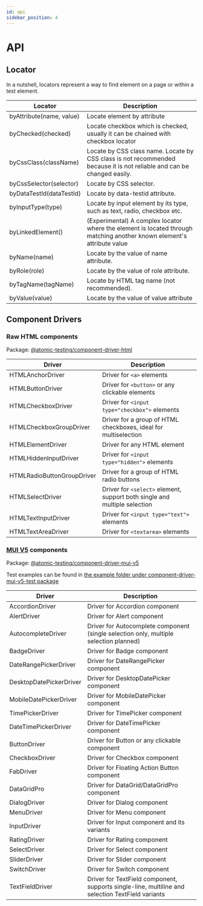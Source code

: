 ```yaml
---
id: api
sidebar_position: 4
---
```


# API

## Locator

In a nutshell, locators represent a way to find element on a page or within a test element.

| Locator                  | Description                                                                                                            |
| ------------------------ | ---------------------------------------------------------------------------------------------------------------------- |
| byAttribute(name, value) | Locate element by attribute                                                                                            |
| byChecked(checked)       | Locate checkbox which is checked, usually it can be chained with checkbox locator                                      |
| byCssClass(className)    | Locate by CSS class name. Locate by CSS class is not recommended because it is not reliable and can be changed easily. |
| byCssSelector(selector)  | Locate by CSS selector.                                                                                                |
| byDataTestId(dataTestId) | Locate by data-testid attribute.                                                                                       |
| byInputType(type)        | Locate by input element by its type, such as text, radio, checkbox etc.                                                |
| byLinkedElement()        | (Experimental) A complex locator where the element is located through matching another known element's attribute value |
| byName(name)             | Locate by the value of name attribute.                                                                                 |
| byRole(role)             | Locate by the value of role attribute.                                                                                 |
| byTagName(tagName)       | Locate by HTML tag name (not recommended).                                                                             |
| byValue(value)           | Locate by the value of value attribute                                                                                 |

## Component Drivers

### Raw HTML components

Package: [@atomic-testing/component-driver-html](https://github.com/atomic-testing/atomic-testing/tree/main/packages/component-driver-html/src/components)

| Driver                     | Description                                                               |
| -------------------------- | ------------------------------------------------------------------------- |
| HTMLAnchorDriver           | Driver for `<a>` elements                                                 |
| HTMLButtonDriver           | Driver for `<button>` or any clickable elements                           |
| HTMLCheckboxDriver         | Driver for `<input type="checkbox">` elements                             |
| HTMLCheckboxGroupDriver    | Driver for a group of HTML checkboxes, ideal for multiselection           |
| HTMLElementDriver          | Driver for any HTML element                                               |
| HTMLHiddenInputDriver      | Driver for `<input type="hidden">` elements                               |
| HTMLRadioButtonGroupDriver | Driver for a group of HTML radio buttons                                  |
| HTMLSelectDriver           | Driver for `<select>` element, support both single and multiple selection |
| HTMLTextInputDriver        | Driver for `<input type="text">` elements                                 |
| HTMLTextAreaDriver         | Driver for `<textarea>` elements                                          |

### [MUI V5](https://mui.com/material-ui/getting-started/overview/) components

Package: [@atomic-testing/component-driver-mui-v5](https://github.com/atomic-testing/atomic-testing/tree/main/packages/component-driver-mui-v5/src/components)

Test examples can be found in [the example folder under component-driver-mui-v5-test package](https://github.com/atomic-testing/atomic-testing/tree/main/packages/component-driver-mui-v5-test/src/examples)

| Driver                  | Description                                                                                      |
| ----------------------- | ------------------------------------------------------------------------------------------------ |
| AccordionDriver         | Driver for Accordion component                                                                   |
| AlertDriver             | Driver for Alert component                                                                       |
| AutocompleteDriver      | Driver for Autocomplete component (single selection only, multiple selection planned)            |
| BadgeDriver             | Driver for Badge component                                                                       |
| DateRangePickerDriver   | Driver for DateRangePicker component                                                             |
| DesktopDatePickerDriver | Driver for DesktopDatePicker component                                                           |
| MobileDatePickerDriver  | Driver for MobileDatePicker component                                                            |
| TimePickerDriver        | Driver for TimePicker component                                                                  |
| DateTimePickerDriver    | Driver for DateTimePicker component                                                              |
| ButtonDriver            | Driver for Button or any clickable component                                                     |
| CheckboxDriver          | Driver for Checkbox component                                                                    |
| FabDriver               | Driver for Floating Action Button component                                                      |
| DataGridPro             | Driver for DataGrid/DataGridPro component                                                        |
| DialogDriver            | Driver for Dialog component                                                                      |
| MenuDriver              | Driver for Menu component                                                                        |
| InputDriver             | Driver for Input component and its variants                                                      |
| RatingDriver            | Driver for Rating component                                                                      |
| SelectDriver            | Driver for Select component                                                                      |
| SliderDriver            | Driver for Slider component                                                                      |
| SwitchDriver            | Driver for Switch component                                                                      |
| TextFieldDriver         | Driver for TextField component, supports single-line, multiline and selection TextField variants |

